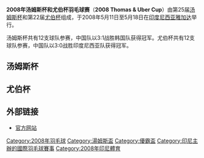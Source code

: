 {{noteTA|G1=Badminton
|T=zh-hans:2008年汤姆斯杯和尤伯杯羽毛球赛; zh-hant:2008年湯姆斯盃和優霸盃羽毛球賽;
}}
'''2008年汤姆斯杯和尤伯杯羽毛球赛'''（'''2008 Thomas & Uber Cup'''）由第25届[[汤姆斯杯|汤姆斯杯]]和第22届[[尤伯杯|尤伯杯]]组成，于2008年5月11日至5月18日在[[印度尼西亚|印度尼西亚]][[雅加达|雅加达]]举行。

汤姆斯杯共有12支球队参赛，中国队以3:1战胜韩国队获得冠军。尤伯杯共有12支球队参赛，中国队以3:0战胜印度尼西亚队获得冠军。

==汤姆斯杯==
{{main|2008年湯姆斯盃}}

==尤伯杯==
{{main|2008年優霸盃}}

==外部链接==
*[http://www.tournamentsoftware.com/sport/tournament.aspx?id=20003 官方网站]{{Wayback|url=http://www.tournamentsoftware.com/sport/tournament.aspx?id=20003 |date=20140624043012 }}

{{bab start}}
{{汤尤杯}}
{{bab end}}
{{sports-stub}}

[[Category:2008年羽毛球|Category:2008年羽毛球]]
[[Category:湯姆斯盃|Category:湯姆斯盃]]
[[Category:優霸盃|Category:優霸盃]]
[[Category:印尼主辦的國際羽毛球賽事|Category:印尼主辦的國際羽毛球賽事]]
[[Category:2008年印尼體育|Category:2008年印尼體育]]